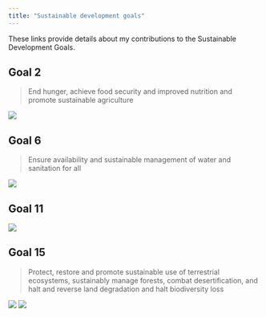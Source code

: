 ```yaml
---
title: "Sustainable development goals"
---
```


These links provide details about my contributions to the Sustainable Development Goals. 

<!--//



[![example-caption-01](images/GOAL_14_TARGET_14.2.svg){.sdgs}](sdgs/target-14-2.qmd)
[![example-caption-01](images/GOAL_14_TARGET_14.5.svg){.sdgs}](sdgs/target-14-5.qmd)

[![example-caption-01](images/GOAL_15_TARGET_15.1.svg){.sdgs}](sdgs/target-15-1.qmd)
[![example-caption-02](images/GOAL_15_TARGET_15.2.svg){.sdgs}](sdgs/target-15-2.qmd)
[![example-caption-02](images/GOAL_15_TARGET_15.3.svg){.sdgs}](sdgs/target-15-3.qmd)


[![example-caption-02](images/GOAL_15_TARGET_15.7.svg){.sdgs}](sdgs/target-15-7.qmd)
[![example-caption-02](images/GOAL_15_TARGET_15.8.svg){.sdgs}](sdgs/target-15-8.qmd)
[![example-caption-02](images/GOAL_15_TARGET_15.9.svg){.sdgs}](sdgs/target-15-9.qmd)

https://en.wikipedia.org/wiki/List_of_Sustainable_Development_Goal_targets_and_indicators

//-->

## Goal 2

> End hunger, achieve food security and improved nutrition and promote sustainable agriculture

[![](images/GOAL_2_TARGET_2.4.svg){.sdgs}](sdgs/target-2-4.qmd)

## Goal 6

> Ensure availability and sustainable management of water and sanitation for all

[![](images/GOAL_6_TARGET_6.6.svg){.sdgs}](sdgs/target-6-6.qmd)

## Goal 11

[![](images/GOAL_11_TARGET_11.4.svg){.sdgs}](sdgs/target-11-4.qmd)


## Goal 15

> Protect, restore and promote sustainable use of terrestrial ecosystems, sustainably manage forests, combat desertification, and halt and reverse land degradation and halt biodiversity loss

[![](images/GOAL_15_TARGET_15.4.svg){.sdgs}](sdgs/target-15-4.qmd)
[![](images/GOAL_15_TARGET_15.5.svg){.sdgs}](sdgs/target-15-5.qmd)